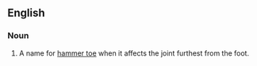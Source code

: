 ==English==
===Noun===
{{en-noun}}

#A name for [[hammer toe]] when it affects the joint furthest from the foot.